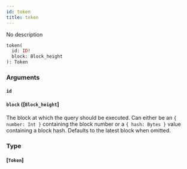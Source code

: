 ```yaml
---
id: token
title: token
---
```


No description

```graphql
token(
  id: ID!
  block: Block_height
): Token

```

### Arguments

#### `id` 

#### `block` ([`Block_height`]

The block at which the query should be executed. Can either be an `{ number: Int }` containing the block number or a `{ hash: Bytes }` value containing a block hash. Defaults to the latest block when omitted.

### Type

#### [`Token`]

